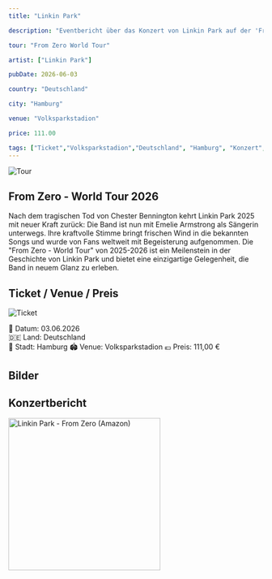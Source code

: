 ```yaml
---
title: "Linkin Park"

description: "Eventbericht über das Konzert von Linkin Park auf der 'From Zero World Tour' im Volksparkstadion in Hamburg am 3. Juni 2026."

tour: "From Zero World Tour"

artist: ["Linkin Park"]

pubDate: 2026-06-03

country: "Deutschland"

city: "Hamburg"

venue: "Volksparkstadion"

price: 111.00

tags: ["Ticket","Volksparkstadion","Deutschland", "Hamburg", "Konzert","Linkin Park","From Zero World Tour","2026"]
---
```


![Tour](../../../gallery/2026/06/03/2026-06-03_00-00-00.jpg)


## From Zero - World Tour 2026

Nach dem tragischen Tod von Chester Bennington kehrt Linkin Park 2025 mit neuer Kraft zurück: 
Die Band ist nun mit Emelie Armstrong als Sängerin unterwegs. 
Ihre kraftvolle Stimme bringt frischen Wind in die bekannten Songs und wurde von Fans weltweit mit Begeisterung aufgenommen.
Die "From Zero - World Tour" von 2025-2026 ist ein Meilenstein in der Geschichte von Linkin Park und bietet eine einzigartige Gelegenheit, die Band in neuem Glanz zu erleben.

## Ticket / Venue / Preis

![Ticket](../../../gallery/2026/06/03/2026-06-03_00-00-00.jpg)

📅 Datum: 03.06.2026  
🇩🇪 Land: Deutschland  
📍 Stadt: Hamburg
🏟️ Venue: Volksparkstadion
💶 Preis: 111,00 €

## Bilder

## Konzertbericht

<Card title="Album" icon="seti:audio">
    <a href="https://www.amazon.de/dp/B0F2NCSF75?tag=mysteryland-21" target="_blank" rel="noopener noreferrer">
        <img src="https://m.media-amazon.com/images/I/81PHduFSQ7L._SL1500_.jpg" alt="Linkin Park - From Zero (Amazon)" width="300" />
    </a>
</Card>

<Card title="Setlist" icon="list-format">
</Card>

<LinkCard
    title="Mehr Informationen"
    href="https://fanieng.com/2026/06/03/linkin-park-hamburg-volksparkstadion/"
/>



